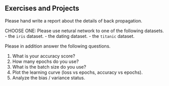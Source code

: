 ## Exercises and Projects


::: {#exr-}
Please hand write a report about the details of back propagation.

:::





::: {#exr-}
CHOOSE ONE: Please use netural network to one of the following datasets. 
- the `iris` dataset.
- the dating dataset.
- the `titanic` dataset.

Please in addition answer the following questions.

1. What is your accuracy score?
2. How many epochs do you use?
3. What is the batch size do you use?
4. Plot the learning curve (loss vs epochs, accuracy vs epochs).
5. Analyze the bias / variance status.

:::
